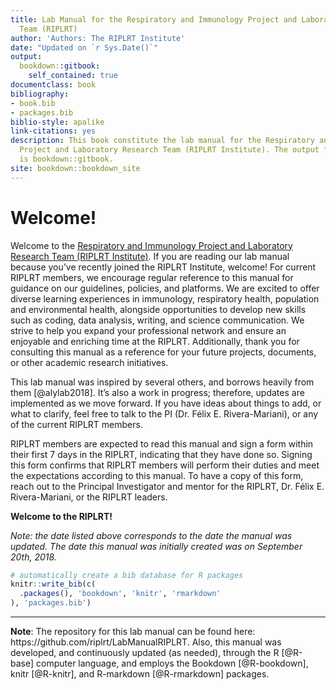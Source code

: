 ```yaml
--- 
title: Lab Manual for the Respiratory and Immunology Project and Laboratory Research
  Team (RIPLRT)
author: 'Authors: The RIPLRT Institute'
date: "Updated on `r Sys.Date()`"
output:
  bookdown::gitbook:
    self_contained: true
documentclass: book
bibliography:
- book.bib
- packages.bib
biblio-style: apalike
link-citations: yes
description: This book constitute the lab manual for the Respiratory and Immunology
  Project and Laboratory Research Team (RIPLRT Institute). The output format for this example
  is bookdown::gitbook.
site: bookdown::bookdown_site
---
```


# Welcome! {-}
Welcome to the [Respiratory and Immunology Project and Laboratory Research Team (RIPLRT Institute)](https://www.riplrt.com). If you are reading our lab manual because you've recently joined the RIPLRT Institute, welcome! For current RIPLRT members, we encourage regular reference to this manual for guidance on our guidelines, policies, and platforms. We are excited to offer diverse learning experiences in immunology, respiratory health, population and environmental health, alongside opportunities to develop new skills such as coding, data analysis, writing, and science communication. We strive to help you expand your professional network and ensure an enjoyable and enriching time at the RIPLRT. Additionally, thank you for consulting this manual as a reference for your future projects, documents, or other academic research initiatives.
 
This lab manual was inspired by several others, and borrows heavily from them [@alylab2018]. It’s also a work in progress; therefore, updates are implemented as we move forward. If you have ideas about things to add, or what to clarify, feel free to talk to the PI (Dr. Félix E. Rivera-Mariani), or any of the current RIPLRT members.
 
RIPLRT members are expected to read this manual and sign a form within their first 7 days in the RIPLRT, indicating that they have done so. Signing this form confirms that RIPLRT members will perform their duties and meet the expectations according to this manual. To have a copy of this form, reach out to the Principal Investigator and mentor for the RIPLRT, Dr. Félix E. Rivera-Mariani, or the RIPLRT leaders. 

**Welcome to the RIPLRT!**

*Note: the date listed above corresponds to the date the manual was updated. The date this manual was initially created was on September 20th, 2018.*

```r
# automatically create a bib database for R packages
knitr::write_bib(c(
  .packages(), 'bookdown', 'knitr', 'rmarkdown'
), 'packages.bib')
```

---

**Note**: The repository for this lab manual can be found here: https://github.com/riplrt/LabManualRIPLRT. Also, this manual was developed, and continuously updated (as needed), through the R [@R-base] computer language, and employs the Bookdown [@R-bookdown], knitr [@R-knitr], and R-markdown [@R-rmarkdown] packages. 
